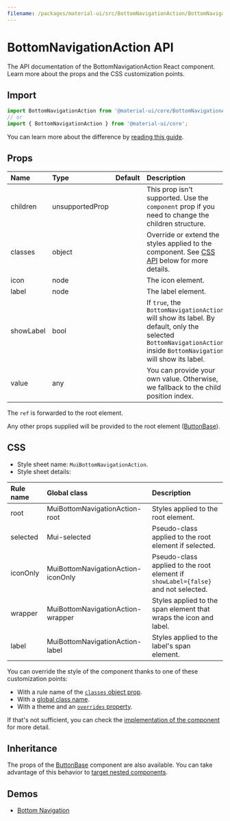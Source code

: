 ```yaml
---
filename: /packages/material-ui/src/BottomNavigationAction/BottomNavigationAction.js
---
```



<!--- This documentation is automatically generated, do not try to edit it. -->

# BottomNavigationAction API

<p className="description">The API documentation of the BottomNavigationAction React component. Learn more about the props and the CSS customization points.</p>

## Import

```js
import BottomNavigationAction from '@material-ui/core/BottomNavigationAction';
// or
import { BottomNavigationAction } from '@material-ui/core';
```

You can learn more about the difference by [reading this guide](/guides/minimizing-bundle-size/).



## Props

| Name | Type | Default | Description |
|:-----|:-----|:--------|:------------|
| <span className="prop-name">children</span> | <span className="prop-type">unsupportedProp</span> |  | This prop isn't supported. Use the `component` prop if you need to change the children structure. |
| <span className="prop-name">classes</span> | <span className="prop-type">object</span> |  | Override or extend the styles applied to the component. See [CSS API](#css) below for more details. |
| <span className="prop-name">icon</span> | <span className="prop-type">node</span> |  | The icon element. |
| <span className="prop-name">label</span> | <span className="prop-type">node</span> |  | The label element. |
| <span className="prop-name">showLabel</span> | <span className="prop-type">bool</span> |  | If `true`, the `BottomNavigationAction` will show its label. By default, only the selected `BottomNavigationAction` inside `BottomNavigation` will show its label. |
| <span className="prop-name">value</span> | <span className="prop-type">any</span> |  | You can provide your own value. Otherwise, we fallback to the child position index. |

The `ref` is forwarded to the root element.

Any other props supplied will be provided to the root element ([ButtonBase](/api/button-base/)).

## CSS

- Style sheet name: `MuiBottomNavigationAction`.
- Style sheet details:

| Rule name | Global class | Description |
|:-----|:-------------|:------------|
| <span className="prop-name">root</span> | <span className="prop-name">MuiBottomNavigationAction-root</span> | Styles applied to the root element.
| <span className="prop-name">selected</span> | <span className="prop-name">Mui-selected</span> | Pseudo-class applied to the root element if selected.
| <span className="prop-name">iconOnly</span> | <span className="prop-name">MuiBottomNavigationAction-iconOnly</span> | Pseudo-class applied to the root element if `showLabel={false}` and not selected.
| <span className="prop-name">wrapper</span> | <span className="prop-name">MuiBottomNavigationAction-wrapper</span> | Styles applied to the span element that wraps the icon and label.
| <span className="prop-name">label</span> | <span className="prop-name">MuiBottomNavigationAction-label</span> | Styles applied to the label's span element.

You can override the style of the component thanks to one of these customization points:

- With a rule name of the [`classes` object prop](/customization/components/#overriding-styles-with-classes).
- With a [global class name](/customization/components/#overriding-styles-with-global-class-names).
- With a theme and an [`overrides` property](/customization/globals/#css).

If that's not sufficient, you can check the [implementation of the component](https://github.com/mui-org/material-ui/blob/master/packages/material-ui/src/BottomNavigationAction/BottomNavigationAction.js) for more detail.

## Inheritance

The props of the [ButtonBase](/api/button-base/) component are also available.
You can take advantage of this behavior to [target nested components](/guides/api/#spread).

## Demos

- [Bottom Navigation](/components/bottom-navigation/)


